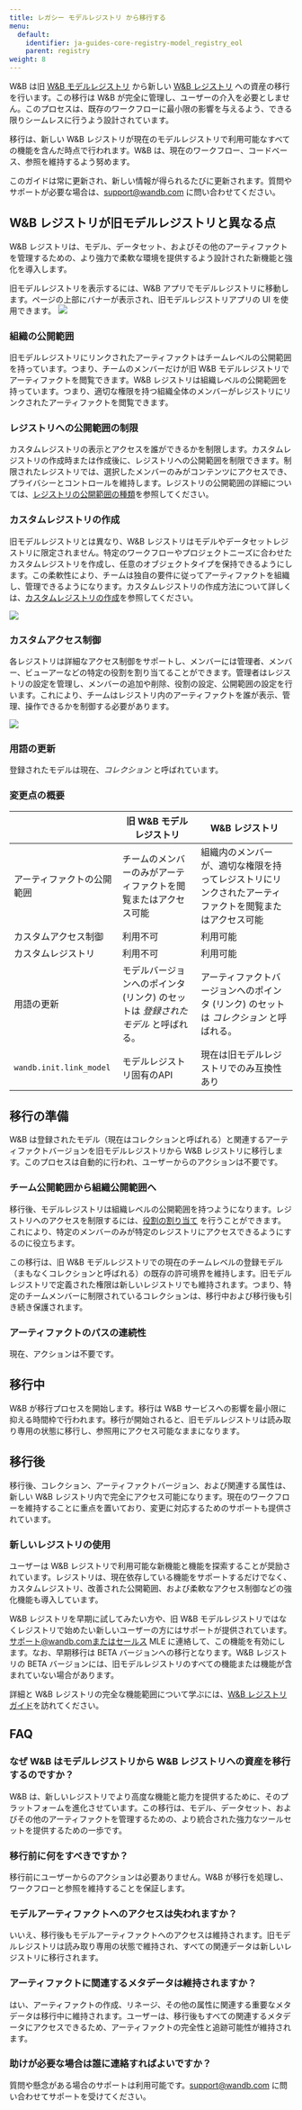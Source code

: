 ```yaml
---
title: レガシー モデルレジストリ から移行する
menu:
  default:
    identifier: ja-guides-core-registry-model_registry_eol
    parent: registry
weight: 8
---
```


W&B は旧 [W&B モデルレジストリ](/ja/guides/core/registry/model_registry/) から新しい [W&B レジストリ](/ja/./) への資産の移行を行います。この移行は W&B が完全に管理し、ユーザーの介入を必要としません。このプロセスは、既存のワークフローに最小限の影響を与えるよう、できる限りシームレスに行うよう設計されています。

移行は、新しい W&B レジストリが現在のモデルレジストリで利用可能なすべての機能を含んだ時点で行われます。W&B は、現在のワークフロー、コードベース、参照を維持するよう努めます。

このガイドは常に更新され、新しい情報が得られるたびに更新されます。質問やサポートが必要な場合は、support@wandb.com に問い合わせてください。

## W&B レジストリが旧モデルレジストリと異なる点

W&B レジストリは、モデル、データセット、およびその他のアーティファクトを管理するための、より強力で柔軟な環境を提供するよう設計された新機能と強化を導入します。

<Note>
旧モデルレジストリを表示するには、W&B アプリでモデルレジストリに移動します。ページの上部にバナーが表示され、旧モデルレジストリアプリの UI を使用できます。

<Frame>
    <img src="/images/registry/nav_to_old_model_reg.gif"  />
</Frame>
</Note>

### 組織の公開範囲
旧モデルレジストリにリンクされたアーティファクトはチームレベルの公開範囲を持っています。つまり、チームのメンバーだけが旧 W&B モデルレジストリでアーティファクトを閲覧できます。W&B レジストリは組織レベルの公開範囲を持っています。つまり、適切な権限を持つ組織全体のメンバーがレジストリにリンクされたアーティファクトを閲覧できます。

### レジストリへの公開範囲の制限
カスタムレジストリの表示とアクセスを誰ができるかを制限します。カスタムレジストリの作成時または作成後に、レジストリへの公開範囲を制限できます。制限されたレジストリでは、選択したメンバーのみがコンテンツにアクセスでき、プライバシーとコントロールを維持します。レジストリの公開範囲の詳細については、[レジストリの公開範囲の種類](/ja/./configure_registry#registry-visibility-types)を参照してください。

### カスタムレジストリの作成
旧モデルレジストリとは異なり、W&B レジストリはモデルやデータセットレジストリに限定されません。特定のワークフローやプロジェクトニーズに合わせたカスタムレジストリを作成し、任意のオブジェクトタイプを保持できるようにします。この柔軟性により、チームは独自の要件に従ってアーティファクトを組織し、管理できるようになります。カスタムレジストリの作成方法について詳しくは、[カスタムレジストリの作成](/ja/./create_registry)を参照してください。

<Frame>
    <img src="/images/registry/mode_reg_eol.png"  />
</Frame>

### カスタムアクセス制御
各レジストリは詳細なアクセス制御をサポートし、メンバーには管理者、メンバー、ビューアーなどの特定の役割を割り当てることができます。管理者はレジストリの設定を管理し、メンバーの追加や削除、役割の設定、公開範囲の設定を行います。これにより、チームはレジストリ内のアーティファクトを誰が表示、管理、操作できるかを制御する必要があります。

<Frame>
    <img src="/images/registry/registry_access_control.png"  />
</Frame>

### 用語の更新
登録されたモデルは現在、*コレクション* と呼ばれています。

### 変更点の概要

|               | 旧 W&B モデルレジストリ | W&B レジストリ |
| -----         | ----- | ----- |
| アーティファクトの公開範囲| チームのメンバーのみがアーティファクトを閲覧またはアクセス可能 | 組織内のメンバーが、適切な権限を持ってレジストリにリンクされたアーティファクトを閲覧またはアクセス可能  |
| カスタムアクセス制御 | 利用不可 | 利用可能 |
| カスタムレジストリ | 利用不可 | 利用可能 |
| 用語の更新 | モデルバージョンへのポインタ (リンク) のセットは *登録されたモデル* と呼ばれる。 | アーティファクトバージョンへのポインタ (リンク) のセットは *コレクション* と呼ばれる。 | 
| `wandb.init.link_model` | モデルレジストリ固有のAPI | 現在は旧モデルレジストリでのみ互換性あり |

## 移行の準備

W&B は登録されたモデル（現在はコレクションと呼ばれる）と関連するアーティファクトバージョンを旧モデルレジストリから W&B レジストリに移行します。このプロセスは自動的に行われ、ユーザーからのアクションは不要です。

### チーム公開範囲から組織公開範囲へ

移行後、モデルレジストリは組織レベルの公開範囲を持つようになります。レジストリへのアクセスを制限するには、[役割の割り当て](/ja/./configure_registry) を行うことができます。これにより、特定のメンバーのみが特定のレジストリにアクセスできるようにするのに役立ちます。

この移行は、旧 W&B モデルレジストリでの現在のチームレベルの登録モデル（まもなくコレクションと呼ばれる）の既存の許可境界を維持します。旧モデルレジストリで定義された権限は新しいレジストリでも維持されます。つまり、特定のチームメンバーに制限されているコレクションは、移行中および移行後も引き続き保護されます。

### アーティファクトのパスの連続性

現在、アクションは不要です。

## 移行中

W&B が移行プロセスを開始します。移行は W&B サービスへの影響を最小限に抑える時間枠で行われます。移行が開始されると、旧モデルレジストリは読み取り専用の状態に移行し、参照用にアクセス可能なままになります。

## 移行後

移行後、コレクション、アーティファクトバージョン、および関連する属性は、新しい W&B レジストリ内で完全にアクセス可能になります。現在のワークフローを維持することに重点を置いており、変更に対応するためのサポートも提供されています。

### 新しいレジストリの使用

ユーザーは W&B レジストリで利用可能な新機能と機能を探索することが奨励されています。レジストリは、現在依存している機能をサポートするだけでなく、カスタムレジストリ、改善された公開範囲、および柔軟なアクセス制御などの強化機能も導入しています。

W&B レジストリを早期に試してみたい方や、旧 W&B モデルレジストリではなくレジストリで始めたい新しいユーザーの方にはサポートが提供されています。サポート@wandb.comまたはセールス MLE に連絡して、この機能を有効にします。なお、早期移行は BETA バージョンへの移行となります。W&B レジストリの BETA バージョンには、旧モデルレジストリのすべての機能または機能が含まれていない場合があります。

詳細と W&B レジストリの完全な機能範囲について学ぶには、[W&B レジストリガイド](/ja/./)を訪れてください。

## FAQ

### なぜ W&B はモデルレジストリから W&B レジストリへの資産を移行するのですか？

W&B は、新しいレジストリでより高度な機能と能力を提供するために、そのプラットフォームを進化させています。この移行は、モデル、データセット、およびその他のアーティファクトを管理するための、より統合された強力なツールセットを提供するための一歩です。

### 移行前に何をすべきですか？

移行前にユーザーからのアクションは必要ありません。W&B が移行を処理し、ワークフローと参照を維持することを保証します。

### モデルアーティファクトへのアクセスは失われますか？

いいえ、移行後もモデルアーティファクトへのアクセスは維持されます。旧モデルレジストリは読み取り専用の状態で維持され、すべての関連データは新しいレジストリに移行されます。

### アーティファクトに関連するメタデータは維持されますか？

はい、アーティファクトの作成、リネージ、その他の属性に関連する重要なメタデータは移行中に維持されます。ユーザーは、移行後もすべての関連するメタデータにアクセスできるため、アーティファクトの完全性と追跡可能性が維持されます。

### 助けが必要な場合は誰に連絡すればよいですか？

質問や懸念がある場合のサポートは利用可能です。support@wandb.com に問い合わせてサポートを受けてください。